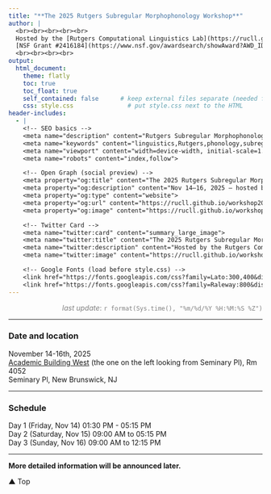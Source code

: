 ```yaml
---
title: "**The 2025 Rutgers Subregular Morphophonology Workshop**"
author: |
  <br><br><br><br><br>
  Hosted by the [Rutgers Computational Linguistics Lab](https://rucll.github.io) and supported by
  [NSF Grant #2416184](https://www.nsf.gov/awardsearch/showAward?AWD_ID=2416184)
  <br><br><br><br>
output:
  html_document:
    theme: flatly
    toc: true
    toc_float: true
    self_contained: false      # keep external files separate (needed for Pages)
    css: style.css               # put style.css next to the HTML
header-includes:
  - |
    <!-- SEO basics -->
    <meta name="description" content="Rutgers Subregular Morphophonology Workshop 2025 — Nov 14–16, 2025, Rutgers University, New Brunswick, NJ.">
    <meta name="keywords" content="linguistics,Rutgers,phonology,subregular,morphophonology,computational linguistics,workshop">
    <meta name="viewport" content="width=device-width, initial-scale=1.0">
    <meta name="robots" content="index,follow">

    <!-- Open Graph (social preview) -->
    <meta property="og:title" content="The 2025 Rutgers Subregular Morphophonology Workshop">
    <meta property="og:description" content="Nov 14–16, 2025 — hosted by Rutgers Computational Linguistics Lab.">
    <meta property="og:type" content="website">
    <meta property="og:url" content="https://rucll.github.io/workshop2025/">
    <meta property="og:image" content="https://rucll.github.io/workshop2025/banner.png">

    <!-- Twitter Card -->
    <meta name="twitter:card" content="summary_large_image">
    <meta name="twitter:title" content="The 2025 Rutgers Subregular Morphophonology Workshop">
    <meta name="twitter:description" content="Hosted by the Rutgers Computational Linguistics Lab.">
    <meta name="twitter:image" content="https://rucll.github.io/workshop2025/banner.png">

    <!-- Google Fonts (load before style.css) -->
    <link href="https://fonts.googleapis.com/css?family=Lato:300,400&display=swap" rel="stylesheet">
    <link href="https://fonts.googleapis.com/css?family=Raleway:800&display=swap" rel="stylesheet">
---
```

<div style="text-align: right;">
<span style="color:grey"><i>last update</i>: `r format(Sys.time(), "%m/%d/%Y %H:%M:%S %Z")`</span>
</div>

___
### Date and location

November 14-16th, 2025 <br>
[Academic Building West](https://www.google.com/maps/place/Rutgers+Academic+Building/@40.5016957,-74.4486641,19z/data=!3m1!4b1!4m5!3m4!1s0x89c3c654968a5905:0xf670657786227229!8m2!3d40.5016947!4d-74.4481169?shorturl=1) (the one on the left looking from Seminary Pl), Rm 4052<br>
Seminary Pl, New Brunswick, NJ

___

### Schedule

Day 1 (Friday, Nov 14) 01:30 PM - 05:15 PM<br>
Day 2 (Saturday, Nov 15) 09:00 AM to 05:15 PM<br>
Day 3 (Sunday, Nov 16) 09:00 AM to 12:15 PM<br>

___
<b>More detailed information will be announced later.</b>

<script>
document.addEventListener("scroll", () => {
  document.querySelectorAll('.reveal').forEach(el => {
    const rect = el.getBoundingClientRect();
    if (rect.top < window.innerHeight - 80) {
      el.classList.add('visible');
    }
  });
});
</script>

<div id="backToTop">▲ Top</div>
<script>
const btn = document.getElementById('backToTop');
window.addEventListener("scroll", () => {
  if (window.scrollY > 300) btn.classList.add("show");
  else btn.classList.remove("show");
});
btn.addEventListener("click", () => window.scrollTo({top:0, behavior:'smooth'}));
</script>

